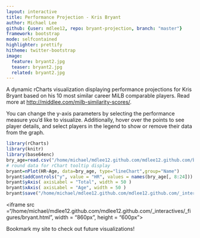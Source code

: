```yaml
---
layout: interactive
title: Performance Projection - Kris Bryant
author: Michael Lee
github: {user: mdlee12, repo: bryant-projection, branch: "master"}
framework: bootstrap
mode: selfcontained
highlighter: prettify
hitheme: twitter-bootstrap
image:
  feature: bryant2.jpg
  teaser: bryant2.jpg
  related: bryant2.jpg
---
```


A dynamic rCharts visualization displaying performance projections for Kris Bryant based on his 10 most similar career MiLB comparable players. Read more at <http://middlee.com/milb-similarity-scores/>.

You can change the y-axis parameters by selecting the performance measure you'd like to visualize. Additionally, hover over the points to see player details, and select players in the legend to show or remove their data from the graph.

```r
library(rCharts)
library(knitr)
library(base64enc)
bry_age=read.csv("/home/michael/mdlee12.github.com/mdlee12.github.com/bry_age.csv") 
# round data for rChart tooltip display
bryant=nPlot(HR~Age, data=bry_age, type="lineChart",group="Name")
bryant$addControls("y", value = "HR", values = names(bry_age[, 8:24]))
bryant$yAxis( axisLabel = "Total", width = 50 )
bryant$xAxis( axisLabel = "Age", width = 50 ) 
bryant$save("/home/michael/mdlee12.github.com/mdlee12.github.com/_interactives/_figures/bryant.html", standalone = TRUE)
```

<iframe src ="/home/michael/mdlee12.github.com/mdlee12.github.com/_interactives/_figures/bryant.html", width = "860px", height = "600px"></iframe>

Bookmark my site to check out future visualizations!

